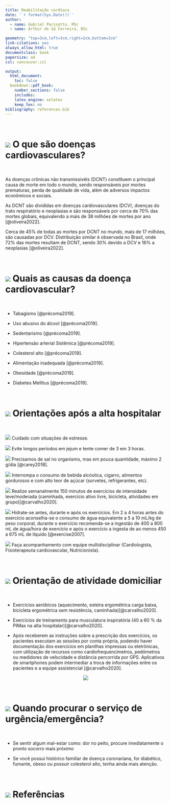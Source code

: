 ---
title: Reabilitação cardíaca
date: '`r format(Sys.Date())`'
author:
  - name: Gabriel Parisotto, MSc
  - name: Arthur de Sá Ferreira, DSc

geometry: "top=3cm,left=3cm,right=2cm,bottom=2cm"
link-citations: yes
always_allow_html: true
documentclass: book
papersize: a4
csl: vancouver.csl

output:
  html_document:
    toc: false
  bookdown::pdf_book:
    number_sections: false
    includes:
    latex_engine: xelatex
    keep_tex: no
bibliography: references.bib
---

<br>

# ![](imagens/Coracao1.png) **O que são doenças cardiovasculares?**

<br>

As doenças crônicas não transmissivéis (DCNT) constituem o principal causa de morte em todo o mundo, sendo responsáveis por mortes prematuras, perda de qualidade de vida, além de adversos impactos econômicos e sociais.

As DCNT são divididas em doenças cardiovasculares (DCV), doenças do trato respiratório e neoplasias e são responsáveis por cerca de 70% das mortes globais, equivalendo a mais de 38 milhões de mortes por ano [@oliveira2022].

Cerca de 45% de todas as mortes por DCNT no mundo, mais de 17 milhões, são causadas por DCV. Distribuição similar é observada no Brasil, onde 72% das mortes resultam de DCNT, sendo 30% devido a DCV e 16% a neoplasias [@oliveira2022].

<br>

# ![](imagens/Causa2.png) **Quais as causas da doença cardiovascular?**

<br>

-   Tabagismo [@précoma2019].

-   Uso abusivo do álcool [@précoma2019].

-   Sedentarismo [@précoma2019].

-   Hipertensão arterial Sistêmica [@précoma2019].

-   Colesterol alto [@précoma2019].

-   Alimentação inadequada [@précoma2019].

-   Obesidade [@précoma2019].

-   Diabetes Mellitus [@précoma2019].

<br>

# ![](imagens/alta hospitalar.png) **Orientações após a alta hospitalar**

<br>

![](imagens/Cuidado.png) Cuidado com situações de estresse.

![](imagens/Jejum.png) Evite longos períodos em jejum e tente comer de 3 em 3 horas.

![](imagens/Sal.png) Precisamos de sal no organismo, mas em pouca quantidade, máximo 2 g/dia [@carey2018].

![](imagens/Bebida alcoolica.png) Interrompa o consumo de bebida alcóolica, cigarro, alimentos gordurosos e com alto teor de açúcar (sorvetes, refrigerantes, etc).

![](imagens/Atividade%20fisica.png) Realize semanalmente 150 minutos de exercícios de intensidade leve/moderada (caminhada, exercício ativo livre, bicicleta, atividades em grupo)[@carvalho2020].

![](imagens/Hidrate.png) Hidrate-se antes, durante e após os exercícios. Em 2 a 4 horas antes do exercício aconselha-se o consumo de água equivalente a 5 a 10 mL/kg de peso corporal, durante o exercício recomenda-se a ingestão de 400 a 800 mL de água/hora de exercício e após o exercício a ingesta de ao menos 450 a 675 mL de líquido [@exercise2007].

![](imagens/Urgência.png) Faça acompanhamento com equipe multidisciplinar (Cardiologista, Fisioterapeuta cardiovascular, Nutricionista).

<br>

# ![](imagens/Roupas.png) **Orientação de atividade domiciliar**

<br>

-   Exercícios aeróbicos (aquecimento, esteira ergométrica carga baixa, bicicleta ergométrica sem resistência, caminhada)[@carvalho2020].

-   Exercícios de treinamento para musculatura inspiratória (40 a 60 % da PIMax na alta hospitalar)[@carvalho2020].

-   Após receberem as instruções sobre a prescrição dos exercícios, os pacientes executam as sessões por conta própria, podendo haver documentação dos exercícios em planilhas impressas ou eletrônicas, com utilização de recursos como cardiofrequencímetros, pedômetros ou medidores de velocidade e distância percorrida por GPS. Aplicativos de smartphones podem intermediar a troca de informações entre os pacientes e a equipe assistencial [@carvalho2020].

<center>![](imagens/Recomendacao4.png)</center>

<br>

# ![](imagens/Equipe4.png) **Quando procurar o serviço de urgência/emergência?**

<br>

-   Se sentir algum mal-estar como: dor no peito, procure imediatamente o pronto socorro mais próximo

-   Se você possui histórico familiar de doença coronariana, for diabético, fumante, obeso ou possuir colesterol alto, tenha ainda mais atenção.

<br>

# ![](imagens/Livro.png) **Referências**

<br>
